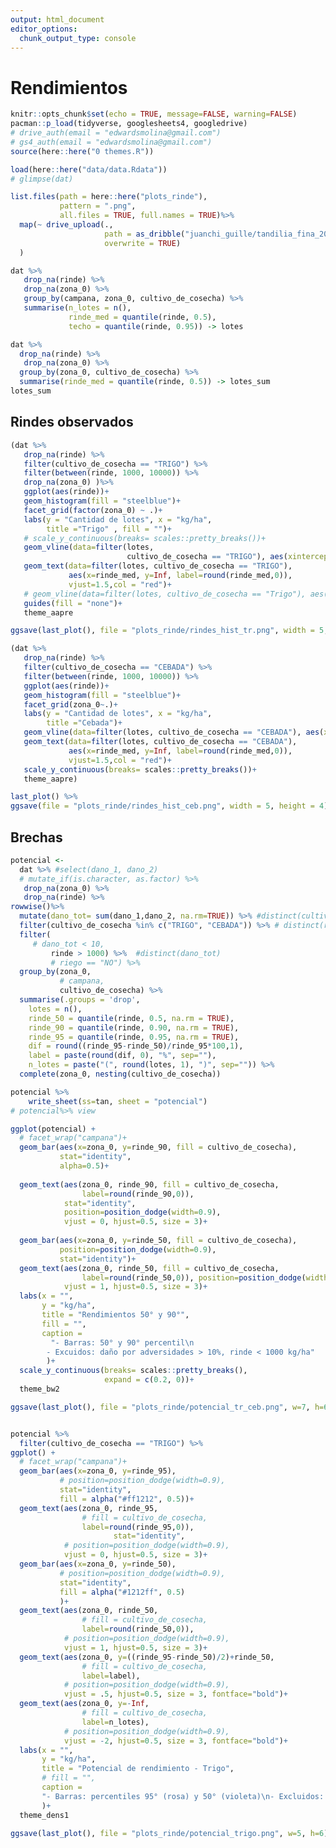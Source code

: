 ```yaml
---
output: html_document
editor_options: 
  chunk_output_type: console
---
```


# Rendimientos

```r
knitr::opts_chunk$set(echo = TRUE, message=FALSE, warning=FALSE)
pacman::p_load(tidyverse, googlesheets4, googledrive)
# drive_auth(email = "edwardsmolina@gmail.com")
# gs4_auth(email = "edwardsmolina@gmail.com")
source(here::here("0 themes.R"))
```

```r
load(here::here("data/data.Rdata"))
# glimpse(dat)
```

```r
list.files(path = here::here("plots_rinde"), 
           pattern = ".png",
           all.files = TRUE, full.names = TRUE)%>% 
  map(~ drive_upload(.,
                     path = as_dribble("juanchi_guille/tandilia_fina_2020/rinde"),
                     overwrite = TRUE)
  )
```


```r
dat %>% 
   drop_na(rinde) %>% 
   drop_na(zona_0) %>%      
   group_by(campana, zona_0, cultivo_de_cosecha) %>% 
   summarise(n_lotes = n(), 
             rinde_med = quantile(rinde, 0.5), 
             techo = quantile(rinde, 0.95)) -> lotes

dat %>% 
  drop_na(rinde) %>%   
   drop_na(zona_0) %>%      
  group_by(zona_0, cultivo_de_cosecha) %>% 
  summarise(rinde_med = quantile(rinde, 0.5)) -> lotes_sum
lotes_sum
```

## Rindes observados 

```r
(dat %>% 
   drop_na(rinde) %>% 
   filter(cultivo_de_cosecha == "TRIGO") %>% 
   filter(between(rinde, 1000, 10000)) %>% 
   drop_na(zona_0) )%>% 
   ggplot(aes(rinde))+
   geom_histogram(fill = "steelblue")+
   facet_grid(factor(zona_0) ~ .)+
   labs(y = "Cantidad de lotes", x = "kg/ha", 
        title ="Trigo" , fill = "")+
   # scale_y_continuous(breaks= scales::pretty_breaks())+
   geom_vline(data=filter(lotes, 
                          cultivo_de_cosecha == "TRIGO"), aes(xintercept=rinde_med), col = "red")+
   geom_text(data=filter(lotes, cultivo_de_cosecha == "TRIGO"), 
             aes(x=rinde_med, y=Inf, label=round(rinde_med,0)), 
             vjust=1.5,col = "red")+
   # geom_vline(data=filter(lotes, cultivo_de_cosecha == "Trigo"), aes(xintercept=techo), col = "red")+
   guides(fill = "none")+
   theme_aapre
```


```r
ggsave(last_plot(), file = "plots_rinde/rindes_hist_tr.png", width = 5, height = 4)
```


```r
(dat %>% 
   drop_na(rinde) %>% 
   filter(cultivo_de_cosecha == "CEBADA") %>% 
   filter(between(rinde, 1000, 10000)) %>% 
   ggplot(aes(rinde))+
   geom_histogram(fill = "steelblue")+
   facet_grid(zona_0~.)+
   labs(y = "Cantidad de lotes", x = "kg/ha", 
        title ="Cebada")+
   geom_vline(data=filter(lotes, cultivo_de_cosecha == "CEBADA"), aes(xintercept=rinde_med), col = "red")+
   geom_text(data=filter(lotes, cultivo_de_cosecha == "CEBADA"), 
             aes(x=rinde_med, y=Inf, label=round(rinde_med,0)), 
             vjust=1.5,col = "red")+
   scale_y_continuous(breaks= scales::pretty_breaks())+
   theme_aapre)
```


```r
last_plot() %>% 
ggsave(file = "plots_rinde/rindes_hist_ceb.png", width = 5, height = 4)
```

## Brechas

```r
potencial <- 
  dat %>% #select(dano_1, dano_2)
  # mutate_if(is.character, as.factor) %>%
   drop_na(zona_0) %>% 
   drop_na(rinde) %>% 
rowwise()%>%
  mutate(dano_tot= sum(dano_1,dano_2, na.rm=TRUE)) %>% #distinct(cultivo_de_cosecha)
  filter(cultivo_de_cosecha %in% c("TRIGO", "CEBADA")) %>% # distinct(rinde) 
  filter(
     # dano_tot < 10, 
         rinde > 1000) %>%  #distinct(dano_tot) 
         # riego == "NO") %>% 
  group_by(zona_0, 
           # campana,
           cultivo_de_cosecha) %>%
  summarise(.groups = 'drop',
    lotes = n(), 
    rinde_50 = quantile(rinde, 0.5, na.rm = TRUE),
    rinde_90 = quantile(rinde, 0.90, na.rm = TRUE),
    rinde_95 = quantile(rinde, 0.95, na.rm = TRUE),  
    dif = round((rinde_95-rinde_50)/rinde_95*100,1),
    label = paste(round(dif, 0), "%", sep=""),
    n_lotes = paste("(", round(lotes, 1), ")", sep="")) %>%
  complete(zona_0, nesting(cultivo_de_cosecha))

potencial %>% 
    write_sheet(ss=tan, sheet = "potencial")
# potencial%>% view
```

```r
ggplot(potencial) +
  # facet_wrap("campana")+
  geom_bar(aes(x=zona_0, y=rinde_90, fill = cultivo_de_cosecha),            position=position_dodge(width=0.9), 
           stat="identity",
           alpha=0.5)+
  
  geom_text(aes(zona_0, rinde_90, fill = cultivo_de_cosecha, 
                label=round(rinde_90,0)), 
            stat="identity",
            position=position_dodge(width=0.9),
            vjust = 0, hjust=0.5, size = 3)+   
  
  geom_bar(aes(x=zona_0, y=rinde_50, fill = cultivo_de_cosecha),
           position=position_dodge(width=0.9), 
           stat="identity")+
  geom_text(aes(zona_0, rinde_50, fill = cultivo_de_cosecha, 
                label=round(rinde_50,0)), position=position_dodge(width=0.9),
            vjust = 1, hjust=0.5, size = 3)+
  labs(x = "", 
       y = "kg/ha",
       title = "Rendimientos 50° y 90°", 
       fill = "", 
       caption = 
         "- Barras: 50° y 90° percentil\n
        - Excuidos: daño por adversidades > 10%, rinde < 1000 kg/ha"  
        )+
  scale_y_continuous(breaks= scales::pretty_breaks(),
                     expand = c(0.2, 0))+
  theme_bw2
```


```r
ggsave(last_plot(), file = "plots_rinde/potencial_tr_ceb.png", w=7, h=6)
```


```r
```

```r
potencial %>% 
  filter(cultivo_de_cosecha == "TRIGO") %>% 
ggplot() +
  # facet_wrap("campana")+
  geom_bar(aes(x=zona_0, y=rinde_95),
           # position=position_dodge(width=0.9), 
           stat="identity",
           fill = alpha("#ff1212", 0.5))+
  geom_text(aes(zona_0, rinde_95, 
                # fill = cultivo_de_cosecha, 
                label=round(rinde_95,0)), 
                       stat="identity",
            # position=position_dodge(width=0.9),
            vjust = 0, hjust=0.5, size = 3)+   
  geom_bar(aes(x=zona_0, y=rinde_50),
           # position=position_dodge(width=0.9), 
           stat="identity",
           fill = alpha("#1212ff", 0.5)
           )+
  geom_text(aes(zona_0, rinde_50,
                # fill = cultivo_de_cosecha, 
                label=round(rinde_50,0)), 
            # position=position_dodge(width=0.9),
            vjust = 1, hjust=0.5, size = 3)+
  geom_text(aes(zona_0, y=((rinde_95-rinde_50)/2)+rinde_50,
                # fill = cultivo_de_cosecha,
                label=label),
            # position=position_dodge(width=0.9),
            vjust = .5, hjust=0.5, size = 3, fontface="bold")+
  geom_text(aes(zona_0, y=-Inf,
                # fill = cultivo_de_cosecha,
                label=n_lotes),
            # position=position_dodge(width=0.9),
            vjust = -2, hjust=0.5, size = 3, fontface="bold")+
  labs(x = "", 
       y = "kg/ha",
       title = "Potencial de rendimiento - Trigo", 
       # fill = "", 
       caption = 
       "- Barras: percentiles 95° (rosa) y 50° (violeta)\n- Excluidos: daño por adversidades > 10%, rinde < 1000 kg/ha\n- Numero de lotes entre paréntesis" 
       )+
  theme_dens1
```


```r
ggsave(last_plot(), file = "plots_rinde/potencial_trigo.png", w=5, h=6)
```

